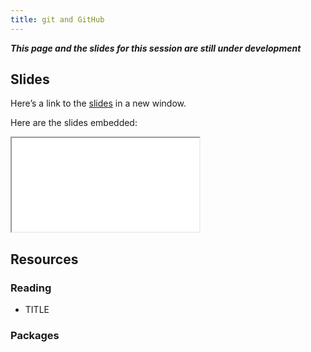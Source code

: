 ```yaml
---
title: git and GitHub
---
```


***This page and the slides for this session are still under development***

## Slides

Here's a link to the [slides](/slides/02-advanced/01-git/index.qmd){target="_blank"} in a new window. 

Here are the slides embedded:

<iframe class="slide-deck ar3x2" src="/slides/02-advanced/01-git/index.html" title="git and GitHub slides">
</iframe>

## Resources

### Reading

- TITLE

  <LINK>


### Packages
